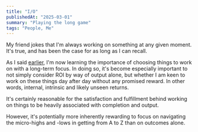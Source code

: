 ```yaml
---
title: "I/O"
publishedAt: "2025-03-01"
summary: "Playing the long game"
tags: "People, Me"
---
```


My friend jokes that I'm always working on something at any given moment. It's true, and has been the case for as long as I can recall. 

As I said [earlier](https://adejuyigbe.com/blog/intuit), I'm now learning the importance of choosing things to work on with a long-term focus. In doing so, it's become especially important to not simply consider ROI by way of output alone, but whether I am keen to work on these things day after day without any promised reward. In other words, internal, intrinsic and likely unseen returns.

It's certainly reasonable for the satisfaction and fulfillment behind working on things to be heavily associated with completion and output. 

However, it's potentially more inherently rewarding to focus on navigating the micro-highs and -lows in getting from A to Z than on outcomes alone.
